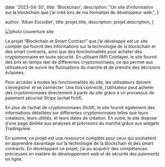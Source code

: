 
  date: '2023-04-30',
  title: 'Blockchain',
  description:
    "Un site d'information sur la blockchain que j'ai créé lors de ma formation de développeur web.",
}

  author: 'Alban Escudier',
  title: projet.title,
  description: projet.description,
}


<Image src={blockchain} alt="photo couverture site" />

Le projet “Blockchain et Smart Contract” que j’ai développé est un site complet qui fournit des informations sur la technologie de la blockchain et des smart contracts, ainsi que des fonctionnalités pour acheter des cryptomonnaies en toute sécurité. En utilisant l’API Coinlayer, le site fournit des prix en temps réel de différentes cryptomonnaies, ce qui permet aux utilisateurs de suivre les fluctuations du marché et de prendre des décisions éclairées.

Pour accéder à toutes les fonctionnalités du site, les utilisateurs doivent s’enregistrer et se connecter. Une fois connecté, l’utilisateur peut acheter des cryptomonnaies directement à partir du site grâce à un processus de paiement sécurisé Stripe (achat fictif).

En plus de l’achat de cryptomonnaies (fictif), le site fournit également des informations détaillées sur différentes cryptomonnaies telles que leurs créateurs, leurs utilités, et leurs dates de création. En outre, le site dispose d’une page dédiée aux analyses et prévisions du marché grâce aux widgets Tradingview.

En somme, ce projet est une ressource complète pour ceux qui souhaitent en apprendre davantage sur la technologie de la blockchain et des smart contracts. En développant ce projet, j’ai pu acquérir des compétences précieuses en matière de développement web et de sécurité des paiements en ligne.




